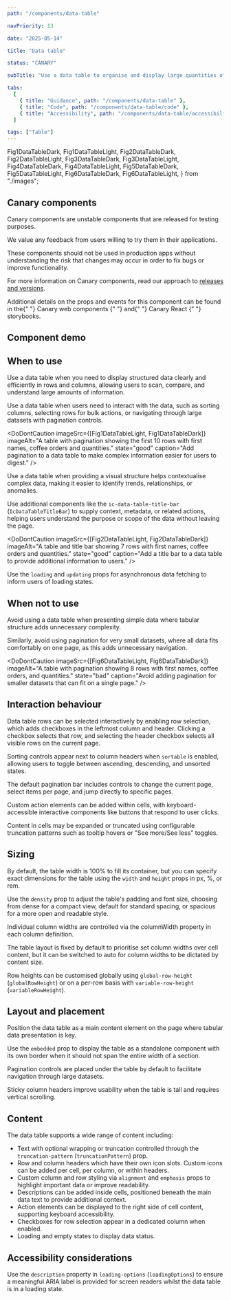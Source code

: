 ```yaml
---
path: "/components/data-table"

navPriority: 13

date: "2025-05-14"

title: "Data table"

status: "CANARY"

subTitle: "Use a data table to organise and display large quantities of related data."

tabs:
  [
    { title: "Guidance", path: "/components/data-table" },
    { title: "Code", path: "/components/data-table/code" },
    { title: "Accessibility", path: "/components/data-table/accessibility" },
  ]

tags: ["Table"]
---
```


  Fig1DataTableDark,
  Fig1DataTableLight,
  Fig2DataTableDark,
  Fig2DataTableLight,
  Fig3DataTableDark,
  Fig3DataTableLight,
  Fig4DataTableDark,
  Fig4DataTableLight,
  Fig5DataTableDark,
  Fig5DataTableLight,
  Fig6DataTableDark,
  Fig6DataTableLight,
} from "./images";

<IcAlert
  heading="Canary component"
  variant="info"
  message="This component is new and its guidance will be updated over time."
/>

## Canary components

Canary components are unstable components that are released for testing purposes.

We value any feedback from users willing to try them in their applications.

These components should not be used in production apps without understanding the risk that changes may occur in order to fix bugs or improve functionality.

For more information on Canary components, read our approach to [releases and versions](/get-started/releases-versions).

<p>
  Additional details on the props and events for this component can be found in
  the{" "}
  <IcLink
    href="https://mi6.github.io/ic-ui-kit/branches/develop/canary-web-components/?path=/docs/web-components-data-table--docs"
    target="_blank"
  >
    Canary web components
  </IcLink>{" "}
  and{" "}
  <IcLink
    href="https://mi6.github.io/ic-ui-kit/branches/develop/canary-react/?path=/docs/react-components-data-table--docs"
    target="_blank"
  >
    Canary React
  </IcLink>{" "}
  storybooks.
</p>

## Component demo

<ComponentPreview>
  <IcDataTable caption="Basic" columns={COLUMNS} data={DATA} />
</ComponentPreview>

## When to use

Use a data table when you need to display structured data clearly and efficiently in rows and columns, allowing users to scan, compare, and understand large amounts of information.

Use a data table when users need to interact with the data, such as sorting columns, selecting rows for bulk actions, or navigating through large datasets with pagination controls.

<DoDontCaution
  imageSrc={[Fig1DataTableLight, Fig1DataTableDark]}
  imageAlt="A table with pagination showing the first 10 rows with first names, coffee orders and quantities."
  state="good"
  caption="Add pagination to a data table to make complex information easier for users to digest."
/>

Use a data table when providing a visual structure helps contextualise complex data, making it easier to identify trends, relationships, or anomalies.

Use additional components like the `ic-data-table-title-bar` (`IcDataTableTitleBar`) to supply context, metadata, or related actions, helping users understand the purpose or scope of the data without leaving the page.

<DoDontCaution
  imageSrc={[Fig2DataTableLight, Fig2DataTableDark]}
  imageAlt="A table and title bar showing 7 rows with first names, coffee orders and quantities."
  state="good"
  caption="Add a title bar to a data table to provide additional information to users."
/>

Use the `loading` and `updating` props for asynchronous data fetching to inform users of loading states.

<DoubleDoDontCaution>
  <DoDontCaution
    imageSrc={[Fig3DataTableLight, Fig3DataTableDark]}
    imageAlt="A table in a loading state with no rows."
    state="good"
    caption="Use the loading state for passive loading, for example when loading data into the table initially."
  />
  <DoDontCaution
    imageSrc={[Fig4DataTableLight, Fig4DataTableDark]}
    imageAlt="A table showing 7 rows and an updating state."
    state="good"
    caption="Use the updating state for active loading, for example adding or removing a row from the data."
  />
</DoubleDoDontCaution>

## When not to use

Avoid using a data table when presenting simple data where tabular structure adds unnecessary complexity.

<DoubleDoDontCaution>
  <DoDontCaution
    imageSrc={[Fig5DataTableLight, Fig5DataTableDark]}
    imageAlt="A table showing 2 rows with coffees and their serving temperatures."
    state="bad"
    caption="Avoid using a data table for simple information that can be displayed another way."
  />
</DoubleDoDontCaution>

Similarly, avoid using pagination for very small datasets, where all data fits comfortably on one page, as this adds unnecessary navigation.

<DoDontCaution
  imageSrc={[Fig6DataTableLight, Fig6DataTableDark]}
  imageAlt="A table with pagination showing 8 rows with first names, coffee orders, and quantities."
  state="bad"
  caption="Avoid adding pagination for smaller datasets that can fit on a single page."
/>

## Interaction behaviour

Data table rows can be selected interactively by enabling row selection, which adds checkboxes in the leftmost column and header. Clicking a checkbox selects that row, and selecting the header checkbox selects all visible rows on the current page.

Sorting controls appear next to column headers when `sortable` is enabled, allowing users to toggle between ascending, descending, and unsorted states.

The default pagination bar includes controls to change the current page, select items per page, and jump directly to specific pages.

Custom action elements can be added within cells, with keyboard-accessible interactive components like buttons that respond to user clicks.

Content in cells may be expanded or truncated using configurable truncation patterns such as tooltip hovers or "See more/See less" toggles.

## Sizing

By default, the table width is 100% to fill its container, but you can specify exact dimensions for the table using the `width` and `height` props in px, %, or rem.

Use the `density` prop to adjust the table's padding and font size, choosing from dense for a compact view, default for standard spacing, or spacious for a more open and readable style.

Individual column widths are controlled via the columnWidth property in each column definition.

The table layout is fixed by default to prioritise set column widths over cell content, but it can be switched to auto for column widths to be dictated by content size.

Row heights can be customised globally using `global-row-height` (`globalRowHeight`) or on a per-row basis with `variable-row-height` (`variableRowHeight`).

## Layout and placement

Position the data table as a main content element on the page where tabular data presentation is key.

Use the `embedded` prop to display the table as a standalone component with its own border when it should not span the entire width of a section.

Pagination controls are placed under the table by default to facilitate navigation through large datasets.

Sticky column headers improve usability when the table is tall and requires vertical scrolling.

## Content

The data table supports a wide range of content including:

- Text with optional wrapping or truncation controlled through the `truncation-pattern` (`truncationPattern`) prop.
- Row and column headers which have their own icon slots. Custom icons can be added per cell, per column, or within headers.
- Custom column and row styling via `alignment` and `emphasis` props to highlight important data or improve readability.
- Descriptions can be added inside cells, positioned beneath the main data text to provide additional context.
- Action elements can be displayed to the right side of cell content, supporting keyboard accessibility.
- Checkboxes for row selection appear in a dedicated column when enabled.
- Loading and empty states to display data status.

## Accessibility considerations

Use the `description` property in `loading-options` (`loadingOptions`) to ensure a meaningful ARIA label is provided for screen readers whilst the data table is in a loading state.
